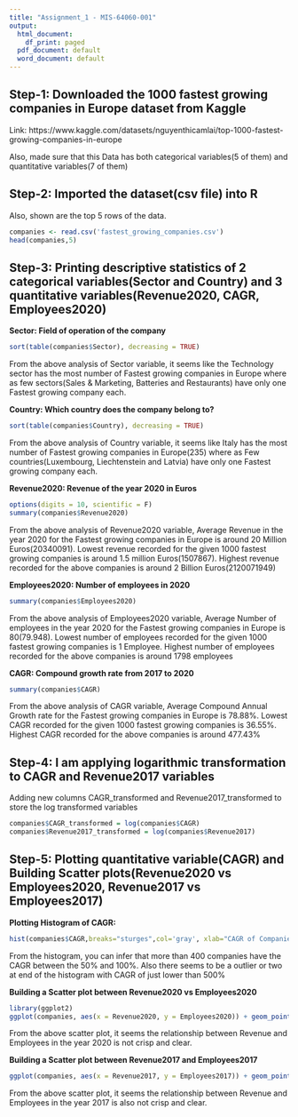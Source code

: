 ```yaml
---
title: "Assignment_1 - MIS-64060-001"
output:
  html_document:
    df_print: paged
  pdf_document: default
  word_document: default
---
```


## Step-1: Downloaded the 1000 fastest growing companies in Europe dataset from Kaggle

Link: https://www.kaggle.com/datasets/nguyenthicamlai/top-1000-fastest-growing-companies-in-europe

Also, made sure that this Data has both categorical variables(5 of them) and quantitative variables(7 of them)


## Step-2: Imported the dataset(csv file) into R

Also, shown are the top 5 rows of the data.

```r
companies <- read.csv('fastest_growing_companies.csv')
head(companies,5)
```


## Step-3: Printing descriptive statistics of 2 categorical variables(Sector and Country) and 3 quantitative variables(Revenue2020, CAGR, Employees2020)

**Sector: Field of operation of the company**

```r
sort(table(companies$Sector), decreasing = TRUE)

```

From the above analysis of Sector variable, it seems like the Technology sector has the most number of Fastest growing companies in Europe where as few sectors(Sales & Marketing, Batteries and Restaurants) have only one Fastest growing company each.


**Country: Which country does the company belong to?**

```r
sort(table(companies$Country), decreasing = TRUE)

```

From the above analysis of Country variable, it seems like Italy has the most number of Fastest growing companies in Europe(235) where as Few countries(Luxembourg, Liechtenstein and Latvia) have only one Fastest growing company each.




**Revenue2020: Revenue of the year 2020 in Euros**

```r
options(digits = 10, scientific = F)
summary(companies$Revenue2020)

```

From the above analysis of Revenue2020 variable, Average Revenue in the year 2020 for the Fastest growing companies in Europe is around 20 Million Euros(20340091). Lowest revenue recorded for the given 1000 fastest growing companies is around 1.5 million Euros(1507867). Highest revenue recorded for the above companies is around 2 Billion Euros(2120071949)



**Employees2020: Number of employees in 2020**

```r
summary(companies$Employees2020)

```

From the above analysis of Employees2020 variable, Average Number of employees in the year 2020 for the Fastest growing companies in Europe is 80(79.948). Lowest number of employees recorded for the given 1000 fastest growing companies is 1 Employee. Highest number of employees recorded for the above companies is around 1798 employees





**CAGR: Compound growth rate from 2017 to 2020**

```r
summary(companies$CAGR)

```

From the above analysis of CAGR variable, Average Compound Annual Growth rate for the Fastest growing companies in Europe is 78.88%. Lowest CAGR recorded for the given 1000 fastest growing companies is 36.55%. Highest CAGR recorded for the above companies is around 477.43%




## Step-4: I am applying logarithmic transformation to CAGR and Revenue2017 variables

Adding new columns CAGR_transformed and Revenue2017_transformed to store the log transformed variables

```r
companies$CAGR_transformed = log(companies$CAGR)
companies$Revenue2017_transformed = log(companies$Revenue2017)

```



## Step-5: Plotting quantitative variable(CAGR) and Building Scatter plots(Revenue2020 vs Employees2020, Revenue2017 vs Employees2017)

**Plotting Histogram of CAGR:**

```r
hist(companies$CAGR,breaks="sturges",col='gray', xlab="CAGR of Companies", ylab="Frequency", main = "Histogram of CAGR")
```

From the histogram, you can infer that more than 400 companies have the CAGR between the 50% and 100%. Also there seems to be a outlier or two at end of the histogram with CAGR of just lower than 500%




**Building a Scatter plot between Revenue2020 vs Employees2020**

```r
library(ggplot2)
ggplot(companies, aes(x = Revenue2020, y = Employees2020)) + geom_point()
```

From the above scatter plot, it seems the relationship between Revenue and Employees in the year 2020 is not crisp and clear. 


**Building a Scatter plot between Revenue2017 and Employees2017**

```r
ggplot(companies, aes(x = Revenue2017, y = Employees2017)) + geom_point()
```

From the above scatter plot, it seems the relationship between Revenue and Employees in the year 2017 is also not crisp and clear. 

